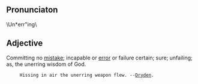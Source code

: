 ==Pronunciaton==
\Un*err"ing\

== Adjective==
Committing no [[mistake]]; incapable or [[error]] or failure certain; sure; unfailing; as, the unerring wisdom of God.

      Hissing in air the unerring weapon flew. --[[w:Dryden|Dryden]].